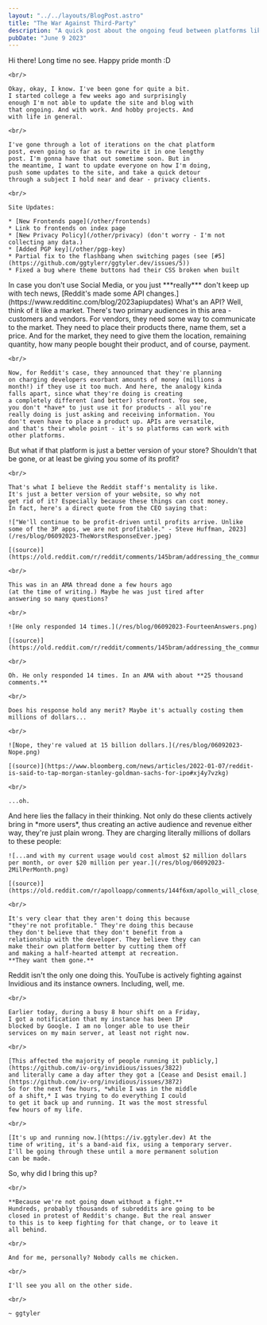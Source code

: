 ```yaml
---
layout: "../../layouts/BlogPost.astro"
title: "The War Against Third-Party"
description: "A quick post about the ongoing feud between platforms like Reddit and Twitter and third-party developers."
pubDate: "June 9 2023"
---
```


<section>
    Hi there! Long time no see. Happy pride month :D

    <br/>

    Okay, okay, I know. I've been gone for quite a bit.
    I started college a few weeks ago and surprisingly
    enough I'm not able to update the site and blog with
    that ongoing. And with work. And hobby projects. And
    with life in general.

    <br/>

    I've gone through a lot of iterations on the chat platform
    post, even going so far as to rewrite it in one lengthy
    post. I'm gonna have that out sometime soon. But in
    the meantime, I want to update everyone on how I'm doing,
    push some updates to the site, and take a quick detour
    through a subject I hold near and dear - privacy clients.

    <br/>

    Site Updates:

    * [New Frontends page](/other/frontends)
    * Link to frontends on index page
    * [New Privacy Policy](/other/privacy) (don't worry - I'm not collecting any data.)
    * [Added PGP key](/other/pgp-key)
    * Partial fix to the flashbang when switching pages (see [#5](https://github.com/ggtylerr/ggtyler.dev/issues/5))
    * Fixed a bug where theme buttons had their CSS broken when built
</section>
<section>
    In case you don't use Social Media, or you just ***really***
    don't keep up with tech news, [Reddit's made some API changes.](https://www.redditinc.com/blog/2023apiupdates)
    What's an API? Well, think of it like a market. There's two 
    primary audiences in this area - customers and vendors.
    For vendors, they need some way to communicate to the market.
    They need to place their products there, name them, set a price.
    And for the market, they need to give them the location,
    remaining quantity, how many people bought their product, and
    of course, payment.

    <br/>

    Now, for Reddit's case, they announced that they're planning
    on charging developers exorbant amounts of money (millions a 
    month!) if they use it too much. And here, the analogy kinda
    falls apart, since what they're doing is creating
    a completely different (and better) storefront. You see,
    you don't *have* to just use it for products - all you're
    really doing is just asking and receiving information. You
    don't even have to place a product up. APIs are versatile,
    and that's their whole point - it's so platforms can work with
    other platforms.
</section>
<section>
    But what if that platform is just a better version of your
    store? Shouldn't that be gone, or at least be giving you
    some of its profit?

    <br/>

    That's what I believe the Reddit staff's mentality is like.
    It's just a better version of your website, so why not
    get rid of it? Especially because these things can cost money.
    In fact, here's a direct quote from the CEO saying that:

    !["We'll continue to be profit-driven until profits arrive. Unlike some of the 3P apps, we are not profitable." - Steve Huffman, 2023](/res/blog/06092023-TheWorstResponseEver.jpeg)

    [(source)](https://old.reddit.com/r/reddit/comments/145bram/addressing_the_community_about_changes_to_our_api/jnkd09c/)

    <br/>

    This was in an AMA thread done a few hours ago
    (at the time of writing.) Maybe he was just tired after
    answering so many questions?

    <br/>

    ![He only responded 14 times.](/res/blog/06092023-FourteenAnswers.png)

    [(source)](https://old.reddit.com/r/reddit/comments/145bram/addressing_the_community_about_changes_to_our_api/jnkd4t3/)

    <br/>

    Oh. He only responded 14 times. In an AMA with about **25 thousand comments.**

    <br/>

    Does his response hold any merit? Maybe it's actually costing them millions of dollars...

    <br/>

    ![Nope, they're valued at 15 billion dollars.](/res/blog/06092023-Nope.png)
    
    [(source)](https://www.bloomberg.com/news/articles/2022-01-07/reddit-is-said-to-tap-morgan-stanley-goldman-sachs-for-ipo#xj4y7vzkg)

    <br/>

    ...oh.
</section>
<section>
    And here lies the fallacy in their thinking. Not only
    do these clients actively bring in *more users*, thus
    creating an active audience and revenue either way,
    they're just plain wrong. They are charging literally
    millions of dollars to these people:

    ![...and with my current usage would cost almost $2 million dollars per month, or over $20 million per year.](/res/blog/06092023-2MilPerMonth.png)

    [(source)](https://old.reddit.com/r/apolloapp/comments/144f6xm/apollo_will_close_down_on_june_30th_reddits/)

    <br/>

    It's very clear that they aren't doing this because
    "they're not profitable." They're doing this because
    they don't believe that they don't benefit from a
    relationship with the developer. They believe they can
    make their own platform better by cutting them off
    and making a half-hearted attempt at recreation.
    **They want them gone.**
</section>
<section>
    Reddit isn't the only one doing this. YouTube is
    actively fighting against Invidious and its instance
    owners. Including, well, me.

    <br/>

    Earlier today, during a busy 8 hour shift on a Friday,
    I got a notification that my instance has been IP
    blocked by Google. I am no longer able to use their
    services on my main server, at least not right now.

    <br/>

    [This affected the majority of people running it publicly,](https://github.com/iv-org/invidious/issues/3822)
    and literally came a day after they got a [Cease and Desist email.](https://github.com/iv-org/invidious/issues/3872)
    So for the next few hours, *while I was in the middle
    of a shift,* I was trying to do everything I could
    to get it back up and running. It was the most stressful
    few hours of my life.

    <br/>

    [It's up and running now.](https://iv.ggtyler.dev) At the
    time of writing, it's a band-aid fix, using a temporary server.
    I'll be going through these until a more permanent solution
    can be made. 
</section>
<section>
    So, why did I bring this up?

    <br/>

    **Because we're not going down without a fight.**
    Hundreds, probably thousands of subreddits are going to be 
    closed in protest of Reddit's change. But the real answer
    to this is to keep fighting for that change, or to leave it 
    all behind.

    <br/>

    And for me, personally? Nobody calls me chicken.

    <br/>

    I'll see you all on the other side.

    <br/>

    ~ ggtyler
</section>